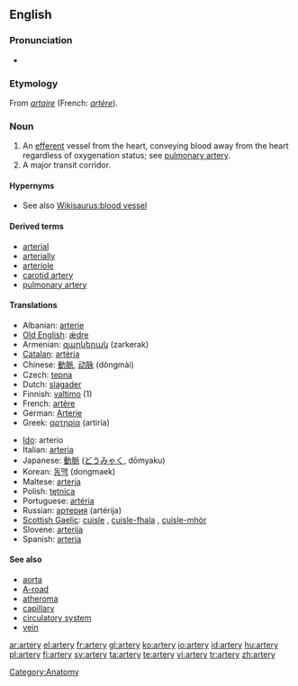 ==English==

===Pronunciation===
* {{audio|en-us-artery.ogg|Audio (US)}}

===Etymology===
From {{etyl|fro}} ''[[artaire]]'' (French: ''[[artère]]'').

===Noun===
{{wikipedia}}
{{en-noun|arteries}}

# An [[efferent]] vessel from the heart, conveying blood away from the heart regardless of oxygenation status; see [[pulmonary artery]].
# A major transit corridor.

====Hypernyms====
* See also [[Wikisaurus:blood vessel]]

====Derived terms====
* [[arterial]]
* [[arterially]]
* [[arteriole]]
* [[carotid artery]]
* [[pulmonary artery]]

====Translations====
{{trans-top|efferent vassels from the heart}}
* Albanian: [[arterie]]
* [[Old English]]: [[ǽdre]] {{f}}
* Armenian: [[զարկերակ]] (zarkerak)
* [[Catalan]]: [[artèria]] {{f}}
* Chinese: [[動脈]], [[动脉]] (dòngmài)
* Czech: [[tepna]] {{f}}
* Dutch: [[slagader]] {{m}}
* Finnish: [[valtimo]] (1)
* French: [[artère]] {{f}}
* German: [[Arterie]] {{f}}
* Greek: [[αρτηρία]] (artiría) {{f}}
{{trans-mid}}
* [[Ido]]: arterio
* Italian: [[arteria]] {{f}}
* Japanese: [[動脈]] ([[どうみゃく]], dōmyaku)
* Korean: [[동맥]] (dongmaek)
* Maltese: [[arterja]]
* Polish: [[tętnica]] {{f}}
* Portuguese: [[artéria]] {{f}}
* Russian: [[артерия]] (artérija) {{f}}
* [[Scottish Gaelic]]: [[cuisle]] {{f}}, [[cuisle-fhala]] {{f}}, [[cuisle-mhòr]] {{f}}
* Slovene: [[arterija]] {{f}}
* Spanish: [[arteria]] {{f}}
{{trans-bottom}}

====See also====
* [[aorta]]
* [[A-road]]
* [[atheroma]]
* [[capillary]]
* [[circulatory system]]
* [[vein]]

[[Category:Anatomy]]

[[ar:artery]]
[[el:artery]]
[[fr:artery]]
[[gl:artery]]
[[ko:artery]]
[[io:artery]]
[[id:artery]]
[[hu:artery]]
[[pl:artery]]
[[fi:artery]]
[[sv:artery]]
[[ta:artery]]
[[te:artery]]
[[vi:artery]]
[[tr:artery]]
[[zh:artery]]
